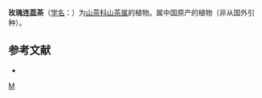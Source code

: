 {{Speciesbox 
| genus = Camellia
| species = rosaeflora
| authority = Hook.
}}

'''玫瑰连蕊茶'''（[[学名|学名]]：{{lang|la|''Camellia rosaeflora''}}）为[[山茶科|山茶科]][[山茶属|山茶属]]的植物。属中国原产的植物（非从国外引种）。

== 参考文献 ==
<div class="references-small">
* {{cite web| url =http://www.bioinfo.cn/db05/KmzwSpecies.php?action=view&id=29076| title =玫瑰连蕊茶| work =《中国高等植物数据库全库》| publisher =中国科学院微生物研究所| author =昆明植物研究所| accessdate =2009-02-26| deadurl =yes| archiveurl =https://web.archive.org/web/20160305003430/http://www.bioinfo.cn/db05/KmzwSpecies.php?action=view&id=29076| archivedate =2016-03-05}}
</div>
{{Taxonbar|from=Q15232741}}

[[Category:山茶属|M]]


{{植物小作品}}